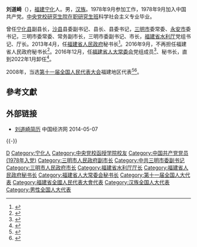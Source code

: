 '''刘道崎'''（{{bd|1958年|10月||catIdx=Liu刘}}），[[福建|福建]][[宁化|宁化]]人。男，[[汉族|汉族]]。1978年9月参加工作，1978年9月加入中国共产党。[[中央党校研究生院在职研究生班|中央党校研究生院在职研究生班]]科学社会主义专业毕业。

曾任[[宁化县|宁化县]]副县长，[[沙县|沙县]]县委副书记、县长、县委书记，[[三明市|三明市]]委常委、[[永安市|永安市]]委书记，三明市委常委、常务副市长，三明市委副书记、市长，[[福建省水利厅|福建省水利厅]]党组书记、厅长。2013年4月，任[[福建省人民政府|福建省人民政府]]秘书长<ref>{{cite web|accessdate=2014-06-07|url=http://district.ce.cn/newarea/sddy/201304/02/t20130402_24256399.shtml|title=刘道崎任福建省政府秘书长|publisher=中国经济网|archive-date=2014-05-08|archive-url=https://web.archive.org/web/20140508030243/http://district.ce.cn/newarea/sddy/201304/02/t20130402_24256399.shtml|dead-url=no}}</ref>。2016年9月，不再担任福建省人民政府秘书长<ref>{{cite web|accessdate=2016-10-09|url=http://district.ce.cn/newarea/sddy/201609/30/t20160930_16445533.shtml|title=刘道崎不再担任福建省政府秘书长职务|publisher=中国经济网|archive-date=2016-10-10|archive-url=https://web.archive.org/web/20161010212523/http://district.ce.cn/newarea/sddy/201609/30/t20160930_16445533.shtml|dead-url=no}}</ref>。2016年12月，任[[福建省人大常委会|福建省人大常委会]]党组成员<ref>{{cite news|title=福建省政府秘书长刘道崎已任省人大常委会党组成员|url=http://www.thepaper.cn/newsDetail_forward_1593194|accessdate=2017-01-05|agency=澎湃新闻|archive-date=2017-01-04|archive-url=https://web.archive.org/web/20170104092635/http://www.thepaper.cn/newsDetail_forward_1593194|dead-url=no}}</ref>、秘书长，直到2022年1月卸任<ref>{{cite web |author1=福建日报 |title=雷春美辞去福建省人大常委会副主任职务 刘道崎辞去秘书长职务 |url=http://district.ce.cn/newarea/sddy/202201/28/t20220128_37297329.shtml |website=中国经济网地方党政领导资料库 |accessdate=2022-01-28 |archive-date=2022-02-12 |archive-url=https://web.archive.org/web/20220212062202/http://district.ce.cn/newarea/sddy/202201/28/t20220128_37297329.shtml |dead-url=no }}</ref>。

2008年，当选[[第十一届全国人民代表大会|第十一届全国人民代表大会]]福建地区代表<ref>{{cite web|author=新华网|title=第十一届全国人大代表|url=http://news.xinhuanet.com/ziliao/2008-03/03/content_7708230.htm?node=36628|publisher=新华网|accessdate=2014-01-07|archive-date=2014-01-10|archive-url=https://web.archive.org/web/20140110211415/http://news.xinhuanet.com/ziliao/2008-03/03/content_7708230.htm?node=36628|dead-url=no}}</ref><ref>{{cite news|title=全国人大代表信息-刘道崎|url=http://210.82.31.1:8084/delegate/viewDelegate.action?dbid=111069|accessdate=2013-04-05|newspaper=全国人大网|archive-url=https://web.archive.org/web/20140407055347/http://www.npc.gov.cn/delegate/viewDelegate.action?dbid=111069|archive-date=2014-04-07|dead-url=yes}}</ref>。

==參考文獻==
{{reflist}}

== 外部链接 ==
* [http://district.ce.cn/newarea/sddy/201304/02/t20130402_24256399.shtml 刘道崎简历]{{Wayback|url=http://district.ce.cn/newarea/sddy/201304/02/t20130402_24256399.shtml |date=20140508030243 }} 中国经济网 2014-05-07

{{-}}
{{start box}}
{{s-gov|prc}}
{{s-before|[[劉明_(1954年)|刘明]]}}
{{s-title|[[福建省人民政府|福建省人民政府]]秘书长|2013年4月－2016年9月}}
{{s-after|[[黄新銮|黄新銮]]}}
{{s-before|[[杨志英|杨志英]]}}
{{s-title|[[福建省水利厅|福建省水利厅]]厅长|2011年7月－2013年3月}}
{{s-after|[[魏克良|魏克良]]}}
{{s-before|[[张健_(厦门市政协主席)|张健]]}}
{{s-title|[[三明市人民政府|三明市人民政府]]市长|2007年6月－2011年7月}}
{{s-after|[[邓本元|邓本元]]}}
{{s-par|prc-lpc}}
{{s-before|[[牛紀剛|牛紀剛]]}}
{{s-title|[[福建省人民代表大会常务委员会|福建省人民代表大会常务委员会]]秘书长|2017年1月－2022年1月}}
{{s-after|[[黄新銮|黄新銮]]}}
{{end box}}

{{Authority control}}
{{DEFAULTSORT:Liu刘}}
[[Category:刘姓|D]]
[[Category:宁化人|Category:宁化人]]
[[Category:中央党校函授学院校友|Category:中央党校函授学院校友]]
[[Category:中国共产党党员_(1978年入党)|Category:中国共产党党员 (1978年入党)]]
[[Category:三明市人民政府副市长|Category:三明市人民政府副市长]]
[[Category:中共三明市委副书记|Category:中共三明市委副书记]]
[[Category:三明市人民政府市长|Category:三明市人民政府市长]]
[[Category:福建省水利厅厅长|Category:福建省水利厅厅长]]
[[Category:福建省人民政府秘书长|Category:福建省人民政府秘书长]]
[[Category:福建省人大常委会秘书长|Category:福建省人大常委会秘书长]]
[[Category:第十一届全国人大代表|Category:第十一届全国人大代表]]
[[Category:福建省全國人民代表大會代表|Category:福建省全國人民代表大會代表]]
[[Category:汉族全国人大代表|Category:汉族全国人大代表]]
[[Category:男性全国人大代表|Category:男性全国人大代表]]
